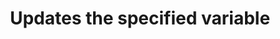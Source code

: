 ---
title: 'Updates the specified variable'
description: "Updates the specified variable. Include --header 'Content-Type: application/json' and  and -d '{'key': 'SERVER_JARFILE', 'value': 'server.jar'}' in your request."
api: 'PUT /api/client/servers/eff10fb1-e18b-4c3e-973e-a2c548c7b649/power'
accept: 'application/json'
---